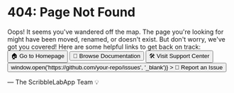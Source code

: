 
# 404: Page Not Found

<Callout emoji="⚠️">
Oops! It seems you've wandered off the map. The page you're looking for might have been moved, renamed, or doesn't exist.
But don't worry, we've got you covered! Here are some helpful links to get back on track:
</Callout>

<div className="flex flex-wrap gap-4 mt-6">
  <Link href="/" passHref>
    <button className="px-6 py-2 text-white rounded-lg shadow-md border border-white">
      🏠 Go to Homepage
    </button>
  </Link>
  <Link href="/docs" passHref>
    <button className="px-6 py-2 text-white rounded-lg shadow-md border border-white">
      📖 Browse Documentation
    </button>
  </Link>
  <Link href="/support" passHref>
    <button className="px-6 py-2 text-white rounded-lg shadow-md border border-white">
      🛠️ Visit Support Center
    </button>
  </Link>
  <Link href="https://github.com/your-repo/issues" passHref>
    <button
      className="px-6 py-2 text-white rounded-lg shadow-md border border-white"
      onClick={() => window.open('https://github.com/your-repo/issues', '_blank')}
    >
      🐞 Report an Issue
    </button>
  </Link>
</div>

— The ScribbleLabApp Team 💡

<NotFoundPage />
